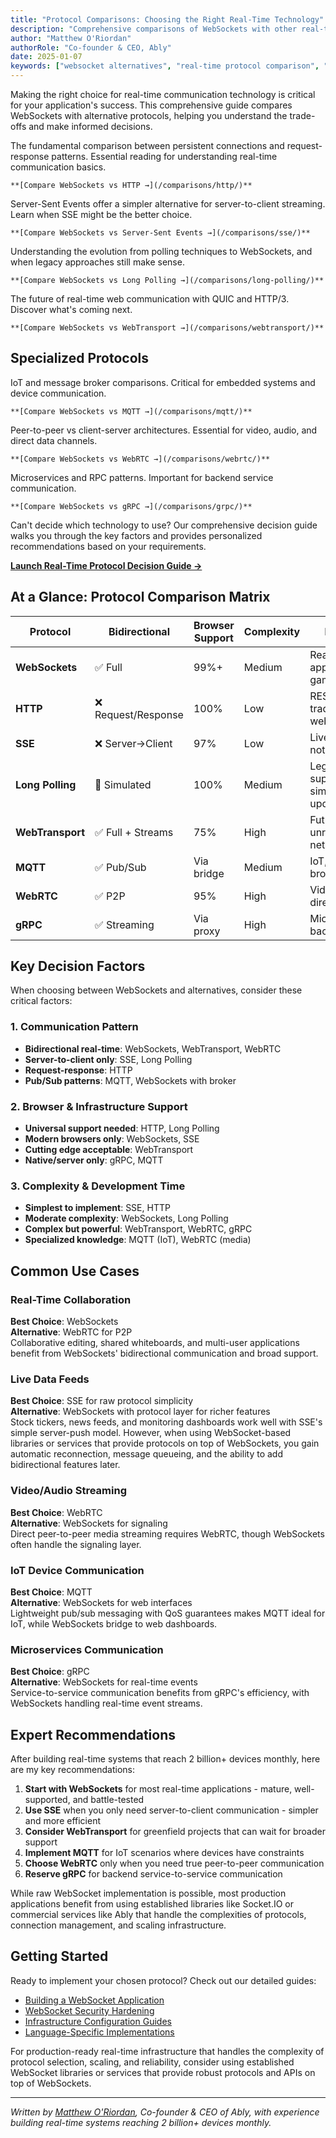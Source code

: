 ```yaml
---
title: "Protocol Comparisons: Choosing the Right Real-Time Technology"
description: "Comprehensive comparisons of WebSockets with other real-time communication protocols. Find the best technology for your use case with detailed technical analysis and decision guides."
author: "Matthew O'Riordan"
authorRole: "Co-founder & CEO, Ably"
date: 2025-01-07
keywords: ["websocket alternatives", "real-time protocol comparison", "websocket vs", "choosing real-time technology", "websocket comparison guide"]
---
```



Making the right choice for real-time communication technology is critical for your application's success. This comprehensive guide compares WebSockets with alternative protocols, helping you understand the trade-offs and make informed decisions.

<CardGrid>
  <Card title="[WebSockets vs HTTP](/comparisons/http/)">
    The fundamental comparison between persistent connections and request-response patterns. Essential reading for understanding real-time communication basics.

    **[Compare WebSockets vs HTTP →](/comparisons/http/)**
  </Card>
  
  <Card title="[WebSockets vs SSE](/comparisons/sse/)">
    Server-Sent Events offer a simpler alternative for server-to-client streaming. Learn when SSE might be the better choice.

    **[Compare WebSockets vs Server-Sent Events →](/comparisons/sse/)**
  </Card>
  
  <Card title="[WebSockets vs Long Polling](/comparisons/long-polling/)">
    Understanding the evolution from polling techniques to WebSockets, and when legacy approaches still make sense.

    **[Compare WebSockets vs Long Polling →](/comparisons/long-polling/)**
  </Card>
  
  <Card title="[WebSockets vs WebTransport](/comparisons/webtransport/)">
    The future of real-time web communication with QUIC and HTTP/3. Discover what's coming next.

    **[Compare WebSockets vs WebTransport →](/comparisons/webtransport/)**
  </Card>
</CardGrid>

## Specialized Protocols

<CardGrid>
  <Card title="[WebSockets vs MQTT](/comparisons/mqtt/)">
    IoT and message broker comparisons. Critical for embedded systems and device communication.

    **[Compare WebSockets vs MQTT →](/comparisons/mqtt/)**
  </Card>
  
  <Card title="[WebSockets vs WebRTC](/comparisons/webrtc/)">
    Peer-to-peer vs client-server architectures. Essential for video, audio, and direct data channels.

    **[Compare WebSockets vs WebRTC →](/comparisons/webrtc/)**
  </Card>
  
  <Card title="[WebSockets vs gRPC](/comparisons/grpc/)">
    Microservices and RPC patterns. Important for backend service communication.

    **[Compare WebSockets vs gRPC →](/comparisons/grpc/)**
  </Card>
</CardGrid>

<Card title="[Interactive Decision Guide](/comparisons/decision-guide/)">
  Can't decide which technology to use? Our comprehensive decision guide walks you through the key factors and provides personalized recommendations based on your requirements.
  
  **[Launch Real-Time Protocol Decision Guide →](/comparisons/decision-guide/)**
</Card>

## At a Glance: Protocol Comparison Matrix

| Protocol | Bidirectional | Browser Support | Complexity | Best For |
|----------|--------------|-----------------|------------|----------|
| **WebSockets** | ✅ Full | 99%+ | Medium | Real-time apps, chat, gaming |
| **HTTP** | ❌ Request/Response | 100% | Low | REST APIs, traditional web |
| **SSE** | ❌ Server→Client | 97% | Low | Live feeds, notifications |
| **Long Polling** | 🔄 Simulated | 100% | Medium | Legacy support, simple updates |
| **WebTransport** | ✅ Full + Streams | 75% | High | Future apps, unreliable networks |
| **MQTT** | ✅ Pub/Sub | Via bridge | Medium | IoT, message brokers |
| **WebRTC** | ✅ P2P | 95% | High | Video/audio, direct data |
| **gRPC** | ✅ Streaming | Via proxy | High | Microservices, backend |

## Key Decision Factors

When choosing between WebSockets and alternatives, consider these critical factors:

### 1. **Communication Pattern**

- **Bidirectional real-time**: WebSockets, WebTransport, WebRTC
- **Server-to-client only**: SSE, Long Polling
- **Request-response**: HTTP
- **Pub/Sub patterns**: MQTT, WebSockets with broker

### 2. **Browser & Infrastructure Support**

- **Universal support needed**: HTTP, Long Polling
- **Modern browsers only**: WebSockets, SSE
- **Cutting edge acceptable**: WebTransport
- **Native/server only**: gRPC, MQTT

### 3. **Complexity & Development Time**

- **Simplest to implement**: SSE, HTTP
- **Moderate complexity**: WebSockets, Long Polling
- **Complex but powerful**: WebTransport, WebRTC, gRPC
- **Specialized knowledge**: MQTT (IoT), WebRTC (media)

## Common Use Cases

### Real-Time Collaboration

**Best Choice**: WebSockets  
**Alternative**: WebRTC for P2P  
Collaborative editing, shared whiteboards, and multi-user applications benefit from WebSockets' bidirectional communication and broad support.

### Live Data Feeds

**Best Choice**: SSE for raw protocol simplicity  
**Alternative**: WebSockets with protocol layer for richer features  
Stock tickers, news feeds, and monitoring dashboards work well with SSE's simple server-push model. However, when using WebSocket-based libraries or services that provide protocols on top of WebSockets, you gain automatic reconnection, message queueing, and the ability to add bidirectional features later.

### Video/Audio Streaming

**Best Choice**: WebRTC  
**Alternative**: WebSockets for signaling  
Direct peer-to-peer media streaming requires WebRTC, though WebSockets often handle the signaling layer.

### IoT Device Communication

**Best Choice**: MQTT  
**Alternative**: WebSockets for web interfaces  
Lightweight pub/sub messaging with QoS guarantees makes MQTT ideal for IoT, while WebSockets bridge to web dashboards.

### Microservices Communication

**Best Choice**: gRPC  
**Alternative**: WebSockets for real-time events  
Service-to-service communication benefits from gRPC's efficiency, with WebSockets handling real-time event streams.





## Expert Recommendations

After building real-time systems that reach 2 billion+ devices monthly, here are my key recommendations:

1. **Start with WebSockets** for most real-time applications - mature, well-supported, and battle-tested
2. **Use SSE** when you only need server-to-client communication - simpler and more efficient  
3. **Consider WebTransport** for greenfield projects that can wait for broader support
4. **Implement MQTT** for IoT scenarios where devices have constraints
5. **Choose WebRTC** only when you need true peer-to-peer communication
6. **Reserve gRPC** for backend service-to-service communication

While raw WebSocket implementation is possible, most production applications benefit from using established libraries like Socket.IO or commercial services like Ably that handle the complexities of protocols, connection management, and scaling infrastructure.

## Getting Started

Ready to implement your chosen protocol? Check out our detailed guides:

- [Building a WebSocket Application](/guides/building-a-websocket-app/)
- [WebSocket Security Hardening](/guides/security/)
- [Infrastructure Configuration Guides](/guides/infrastructure/nginx/)
- [Language-Specific Implementations](/guides/languages/javascript/)

For production-ready real-time infrastructure that handles the complexity of protocol selection, scaling, and reliability, consider using established WebSocket libraries or services that provide robust protocols and APIs on top of WebSockets.

---

*Written by [Matthew O'Riordan](/author/matthew-oriordan/), Co-founder & CEO of Ably, with experience building real-time systems reaching 2 billion+ devices monthly.*

